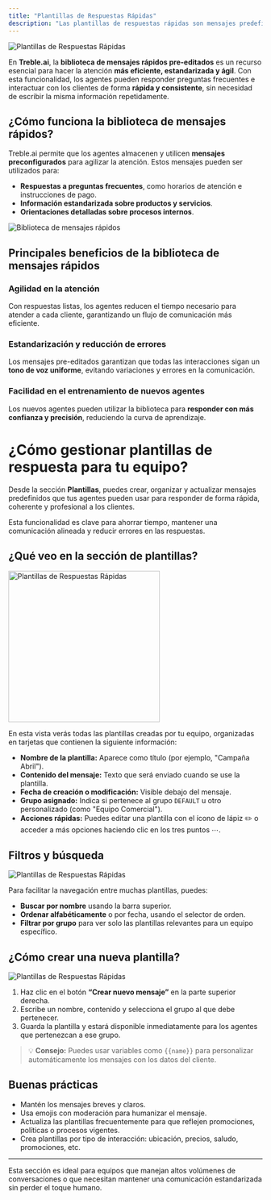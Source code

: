 ```yaml
---
title: "Plantillas de Respuestas Rápidas"
description: "Las plantillas de respuestas rápidas son mensajes predefinidos que puedes usar para responder a tus clientes de manera rápida y eficiente. Esto permite a tus agentes poder seleccionar una respuesta rápida y enviarla a tus clientes."
---
```


<img src="/images/agent-quick-1.png" alt="Plantillas de Respuestas Rápidas" />

En **Treble.ai**, la **biblioteca de mensajes rápidos pre-editados** es un recurso esencial para hacer la atención **más eficiente, estandarizada y ágil**. Con esta funcionalidad, los agentes pueden responder preguntas frecuentes e interactuar con los clientes de forma **rápida y consistente**, sin necesidad de escribir la misma información repetidamente.

## **¿Cómo funciona la biblioteca de mensajes rápidos?**

Treble.ai permite que los agentes almacenen y utilicen **mensajes preconfigurados** para agilizar la atención. Estos mensajes pueden ser utilizados para:

- **Respuestas a preguntas frecuentes**, como horarios de atención e instrucciones de pago.
- **Información estandarizada sobre productos y servicios**.
- **Orientaciones detalladas sobre procesos internos**.

<img src="/images/agent-quick-5.png" alt="Biblioteca de mensajes rápidos" />

## **Principales beneficios de la biblioteca de mensajes rápidos**

### **Agilidad en la atención**

Con respuestas listas, los agentes reducen el tiempo necesario para atender a cada cliente, garantizando un flujo de comunicación más eficiente.

### **Estandarización y reducción de errores**

Los mensajes pre-editados garantizan que todas las interacciones sigan un **tono de voz uniforme**, evitando variaciones y errores en la comunicación.

### **Facilidad en el entrenamiento de nuevos agentes**

Los nuevos agentes pueden utilizar la biblioteca para **responder con más confianza y precisión**, reduciendo la curva de aprendizaje.

# ¿Cómo gestionar plantillas de respuesta para tu equipo?

Desde la sección **Plantillas**, puedes crear, organizar y actualizar mensajes predefinidos que tus agentes pueden usar para responder de forma rápida, coherente y profesional a los clientes.

Esta funcionalidad es clave para ahorrar tiempo, mantener una comunicación alineada y reducir errores en las respuestas.

## ¿Qué veo en la sección de plantillas?

<img src="/images/agent-quick-2.png" alt="Plantillas de Respuestas Rápidas" width="300" />

En esta vista verás todas las plantillas creadas por tu equipo, organizadas en tarjetas que contienen la siguiente información:

- **Nombre de la plantilla:** Aparece como título (por ejemplo, "Campaña Abril").
- **Contenido del mensaje:** Texto que será enviado cuando se use la plantilla.
- **Fecha de creación o modificación:** Visible debajo del mensaje.
- **Grupo asignado:** Indica si pertenece al grupo `DEFAULT` u otro personalizado (como "Equipo Comercial").
- **Acciones rápidas:** Puedes editar una plantilla con el ícono de lápiz ✏️ o acceder a más opciones haciendo clic en los tres puntos ⋯.

## Filtros y búsqueda

<img src="/images/agent-quick-3.png" alt="Plantillas de Respuestas Rápidas" />

Para facilitar la navegación entre muchas plantillas, puedes:

- **Buscar por nombre** usando la barra superior.
- **Ordenar alfabéticamente** o por fecha, usando el selector de orden.
- **Filtrar por grupo** para ver solo las plantillas relevantes para un equipo específico.

## ¿Cómo crear una nueva plantilla?

<img src="/images/agent-quick-4.gif" alt="Plantillas de Respuestas Rápidas" />

1. Haz clic en el botón **“Crear nuevo mensaje”** en la parte superior derecha.
2. Escribe un nombre, contenido y selecciona el grupo al que debe pertenecer.
3. Guarda la plantilla y estará disponible inmediatamente para los agentes que pertenezcan a ese grupo.

> 💡 **Consejo:** Puedes usar variables como `{{name}}` para personalizar automáticamente los mensajes con los datos del cliente.

## Buenas prácticas

- Mantén los mensajes breves y claros.
- Usa emojis con moderación para humanizar el mensaje.
- Actualiza las plantillas frecuentemente para que reflejen promociones, políticas o procesos vigentes.
- Crea plantillas por tipo de interacción: ubicación, precios, saludo, promociones, etc.

---

Esta sección es ideal para equipos que manejan altos volúmenes de conversaciones o que necesitan mantener una comunicación estandarizada sin perder el toque humano.
